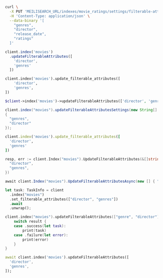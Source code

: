 <CodeGroup>

```bash cURL
curl \
  -X PUT 'MEILISEARCH_URL/indexes/movie_ratings/settings/filterable-attributes' \
  -H 'Content-Type: application/json' \
  --data-binary '[
    "genres",
    "director",
    "release_date",
    "ratings"
  ]'
```

```javascript JS
client.index('movies')
  .updateFilterableAttributes([
    'director',
    'genres'
  ])
```

```python Python
client.index('movies').update_filterable_attributes([
    'director',
    'genres',
])
```

```php PHP
$client->index('movies')->updateFilterableAttributes(['director', 'genres']);
```

```java Java
client.index("movies").updateFilterableAttributesSettings(new String[]
{
  "genres",
  "director"
});
```

```ruby Ruby
client.index('movies').update_filterable_attributes([
  'director',
  'genres'
])
```

```go Go
resp, err := client.Index("movies").UpdateFilterableAttributes(&[]string{
  "director",
  "genres",
})
```

```csharp C#
await client.Index("movies").UpdateFilterableAttributesAsync(new [] { "director", "genres" });
```

```rust Rust
let task: TaskInfo = client
  .index("movies")
  .set_filterable_attributes(["director", "genres"])
  .await
  .unwrap();
```

```swift Swift
client.index("movies").updateFilterableAttributes(["genre", "director"]) { (result) in
    switch result {
    case .success(let task):
        print(task)
    case .failure(let error):
        print(error)
    }
}
```

```dart Dart
await client.index('movies').updateFilterableAttributes([
  'director',
  'genres',
]);
```
</CodeGroup>